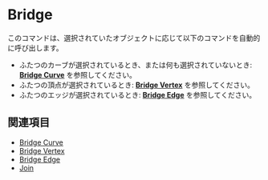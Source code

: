 
# Bridge

<Reference shortcut="" command="Bridge" button="" />

このコマンドは、選択されていたオブジェクトに応じて以下のコマンドを自動的に呼び出します。
- ふたつのカーブが選択されているとき、または何も選択されていないとき: [**Bridge Curve**](#bridge-curve) を参照してください。
- ふたつの頂点が選択されているとき: [**Bridge Vertex**](#bridge-vertex) を参照してください。
- ふたつのエッジが選択されているとき: [**Bridge Edge**](#bridge-edge) を参照してください。

## 関連項目
- [Bridge Curve](./bridge-curve)
- [Bridge Vertex](./bridge-vertex)
- [Bridge Edge](./bridge-edge)
- [Join](./join)










